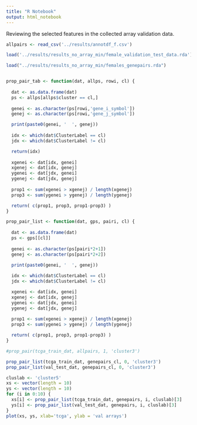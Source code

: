 ```yaml
---
title: "R Notebook"
output: html_notebook
---
```


Reviewing the selected features in the collected array validation data.


```r

allpairs <- read_csv('../results/annotdf_f.csv')

load('../results/results_no_array_min/female_validation_test_data.rda')

load("../results/results_no_array_min/females_genepairs.rda")


prop_pair_tab <- function(dat, allps, rowi, cl) {
  
  dat <- as.data.frame(dat)
  ps <- allps[allps$cluster == cl,]
  
  genei <- as.character(ps[rowi,'gene_i_symbol'])
  genej <- as.character(ps[rowi,'gene_j_symbol'])

  print(paste0(genei, '  ', genej))
  
  idx <- which(dat$ClusterLabel == cl)
  jdx <- which(dat$ClusterLabel != cl)

  return(idx)
  
  xgenei <- dat[idx, genei]
  xgenej <- dat[idx, genej]
  ygenei <- dat[jdx, genei]
  ygenej <- dat[jdx, genej]
  
  prop1 <- sum(xgenei > xgenej) / length(xgenej)
  prop3 <- sum(ygenei > ygenej) / length(ygenej)

  return( c(prop1, prop3, prop1-prop3) )
}

prop_pair_list <- function(dat, gps, pairi, cl) {
  
  dat <- as.data.frame(dat)
  ps <- gps[[cl]]
  
  genei <- as.character(ps[pairi*2+1])
  genej <- as.character(ps[pairi*2+2])

  print(paste0(genei, '  ', genej))
  
  idx <- which(dat$ClusterLabel == cl)
  jdx <- which(dat$ClusterLabel != cl)

  xgenei <- dat[idx, genei]
  xgenej <- dat[idx, genej]
  ygenei <- dat[jdx, genei]
  ygenej <- dat[jdx, genej]
  
  prop1 <- sum(xgenei > xgenej) / length(xgenej)
  prop3 <- sum(ygenei > ygenej) / length(ygenej)

  return( c(prop1, prop3, prop1-prop3) )
}

#prop_pair(tcga_train_dat, allpairs, 1, 'cluster3')

prop_pair_list(tcga_train_dat, genepairs_cl, 0, 'cluster3')
prop_pair_list(val_test_dat, genepairs_cl, 0, 'cluster3')

cluslab <- 'cluster5'
xs <- vector(length = 10)
ys <- vector(length = 10)
for (i in 0:10) {
  xs[i] <- prop_pair_list(tcga_train_dat, genepairs, i, cluslab)[3]
  ys[i] <- prop_pair_list(val_test_dat, genepairs, i, cluslab)[3]
}
plot(xs, ys, xlab='tcga', ylab = 'val arrays')
```

